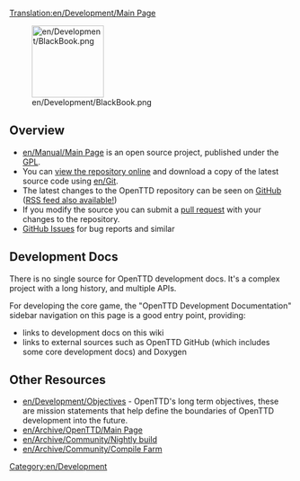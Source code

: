 [[Translation:en/Development/Main Page]]
{{en/Development/Navigation}}

[[File:en/Development/BlackBook.png|128px]]

==Overview==
* [[en/Manual/Main Page]] is an open source project, published under the [http://www.gnu.org/copyleft/gpl.html GPL]. 
* You can [https://github.com/OpenTTD/OpenTTD view the repository online] and download a copy of the latest source code using [[en/Git]]. 
* The latest changes to the OpenTTD repository can be seen on [https://github.com/OpenTTD/OpenTTD/commits GitHub] ([https://github.com/OpenTTD/OpenTTD/commits/master.atom RSS feed also available!])
* If you modify the source you can submit a [https://github.com/OpenTTD/OpenTTD/blob/master/CONTRIBUTING.md#pull-requests pull request] with your changes to the repository.
*[https://github.com/OpenTTD/OpenTTD/issues GitHub Issues] for bug reports and similar

==Development Docs==
There is no single source for OpenTTD development docs.  It's a complex project with a long history, and multiple APIs.

For developing the core game, the "OpenTTD Development Documentation" sidebar navigation on this page is a good entry point, providing:
* links to development docs on this wiki
* links to external sources such as OpenTTD GitHub (which includes some core development docs) and Doxygen

==Other Resources==

* [[en/Development/Objectives]] - OpenTTD's long term objectives,  these are mission statements that help define the boundaries of OpenTTD development into the future.
*[[en/Archive/OpenTTD/Main Page]]
*[[en/Archive/Community/Nightly build]]
*[[en/Archive/Community/Compile Farm]]

[[Category:en/Development]]